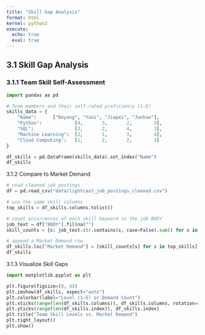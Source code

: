 ```yaml
---
title: "Skill Gap Analysis"     
format: html
kernel: python3                     
execute:
  echo: true                    
  eval: true                     
---
```


## 3.1 Skill Gap Analysis

### 3.1.1 Team Skill Self-Assessment
```python

import pandas as pd

# Team members and their self-rated proficiency (1–5)
skills_data = {
    "Name":      ["Deyang", "Yani", "Jiapei", "Junhao"],
    "Python":            [4,       3,       2,        5],
    "SQL":               [3,       2,       4,        3],
    "Machine Learning":  [2,       1,       3,        4],
    "Cloud Computing":   [1,       2,       2,        3]
}

df_skills = pd.DataFrame(skills_data).set_index("Name")
df_skills
```

3.1.2 Compare to Market Demand
```python
# read cleaned job postings
df = pd.read_csv("data/lightcast_job_postings_cleaned.csv")

# use the same skill columns
top_skills = df_skills.columns.tolist()

# count occurrences of each skill keyword in the job BODY
job_text = df["BODY"].fillna("")
skill_counts = {s: job_text.str.contains(s, case=False).sum() for s in top_skills}

# append a Market Demand row
df_skills.loc["Market Demand"] = [skill_counts[s] for s in top_skills]
df_skills
```

3.1.3 Visualize Skill Gaps
```python
import matplotlib.pyplot as plt

plt.figure(figsize=(8, 4))
plt.imshow(df_skills, aspect="auto")
plt.colorbar(label="Level (1–5) or Demand Count")
plt.xticks(range(len(df_skills.columns)), df_skills.columns, rotation=45, ha="right")
plt.yticks(range(len(df_skills.index)), df_skills.index)
plt.title("Team Skill Levels vs. Market Demand")
plt.tight_layout()
plt.show()

```
